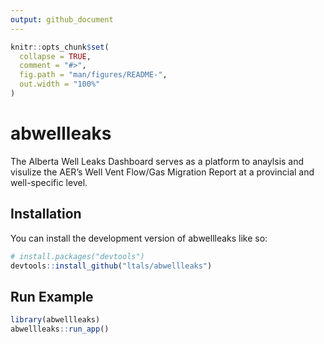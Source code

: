 ```yaml
---
output: github_document
---
```


<!-- README.md is generated from README.Rmd. Please edit that file -->

```r
knitr::opts_chunk$set(
  collapse = TRUE,
  comment = "#>",
  fig.path = "man/figures/README-",
  out.width = "100%"
)
```

# abwellleaks

<!-- badges: start -->
<!-- badges: end -->

The Alberta Well Leaks Dashboard serves as a platform to anaylsis and visulize the AER's Well Vent Flow/Gas Migration Report at a provincial and well-specific level.

## Installation

You can install the development version of abwellleaks like so:

```r
# install.packages("devtools")
devtools::install_github("ltals/abwellleaks")

```

## Run Example

```r
library(abwellleaks)
abwellleaks::run_app()

```

